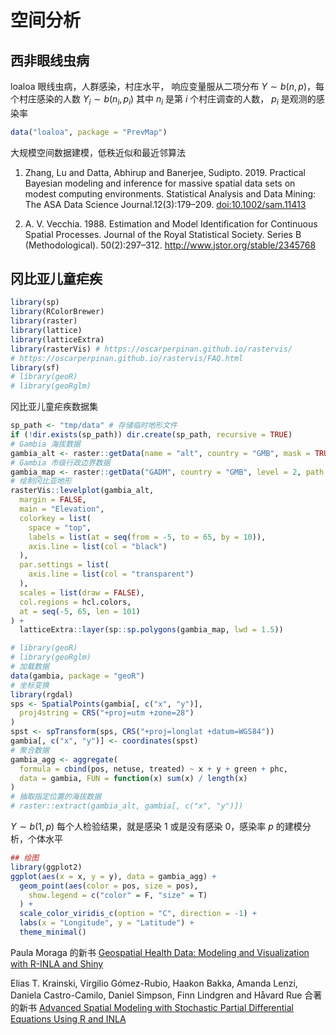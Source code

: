 # 空间分析  {#chap:spatial-analysis}


## 西非眼线虫病 {#sec:cameroon-eyeworm}

loaloa 眼线虫病，人群感染，村庄水平， 响应变量服从二项分布 $Y \sim b(n,p)$，每个村庄感染的人数 $Y_i \sim b(n_i, p_i)$ 其中 $n_i$ 是第 $i$ 个村庄调查的人数， $p_i$ 是观测的感染率

```r
data("loaloa", package = "PrevMap")
```


大规模空间数据建模，低秩近似和最近邻算法

1. Zhang, Lu and Datta, Abhirup and Banerjee, Sudipto. 2019. Practical Bayesian modeling and inference for massive spatial data sets on modest computing environments. Statistical Analysis and Data Mining: The ASA Data Science Journal.12(3):179--209. <doi:10.1002/sam.11413>

1. A. V. Vecchia. 1988. Estimation and Model Identification for Continuous Spatial Processes. Journal of the Royal Statistical Society. Series B (Methodological). 50(2):297--312. <http://www.jstor.org/stable/2345768>

## 冈比亚儿童疟疾 {#sec:gambia-malaria}


```r
library(sp)
library(RColorBrewer)
library(raster)
library(lattice)
library(latticeExtra)
library(rasterVis) # https://oscarperpinan.github.io/rastervis/
# https://oscarperpinan.github.io/rastervis/FAQ.html
library(sf)
# library(geoR)
# library(geoRglm)
```

冈比亚儿童疟疾数据集

```r
sp_path <- "tmp/data" # 存储临时地形文件
if (!dir.exists(sp_path)) dir.create(sp_path, recursive = TRUE)
# Gambia 海拔数据
gambia_alt <- raster::getData(name = "alt", country = "GMB", mask = TRUE, path = sp_path)
# Gambia 市级行政边界数据
gambia_map <- raster::getData("GADM", country = "GMB", level = 2, path = sp_path)
# 绘制冈比亚地形
rasterVis::levelplot(gambia_alt,
  margin = FALSE,
  main = "Elevation",
  colorkey = list(
    space = "top",
    labels = list(at = seq(from = -5, to = 65, by = 10)),
    axis.line = list(col = "black")
  ),
  par.settings = list(
    axis.line = list(col = "transparent")
  ),
  scales = list(draw = FALSE),
  col.regions = hcl.colors,
  at = seq(-5, 65, len = 101)
) +
  latticeExtra::layer(sp::sp.polygons(gambia_map, lwd = 1.5))
```

```r
# library(geoR)
# library(geoRglm)
# 加载数据
data(gambia, package = "geoR")
# 坐标变换
library(rgdal)
sps <- SpatialPoints(gambia[, c("x", "y")],
  proj4string = CRS("+proj=utm +zone=28")
)
spst <- spTransform(sps, CRS("+proj=longlat +datum=WGS84"))
gambia[, c("x", "y")] <- coordinates(spst)
# 聚合数据
gambia_agg <- aggregate(
  formula = cbind(pos, netuse, treated) ~ x + y + green + phc,
  data = gambia, FUN = function(x) sum(x) / length(x)
)
# 抽取指定位置的海拔数据
# raster::extract(gambia_alt, gambia[, c("x", "y")])
```

$Y \sim b(1,p)$ 每个人检验结果，就是感染 1 或是没有感染 0，感染率 $p$ 的建模分析，个体水平

```r
## 绘图
library(ggplot2)
ggplot(aes(x = x, y = y), data = gambia_agg) +
  geom_point(aes(color = pos, size = pos),
    show.legend = c("color" = F, "size" = T)
  ) +
  scale_color_viridis_c(option = "C", direction = -1) +
  labs(x = "Longitude", y = "Latitude") +
  theme_minimal()
```



Paula Moraga 的新书 [Geospatial Health Data: Modeling and Visualization with R-INLA and Shiny](https://paula-moraga.github.io/book-geospatial/)

Elias T. Krainski, Virgilio Gómez-Rubio, Haakon Bakka, Amanda Lenzi, Daniela Castro-Camilo, Daniel Simpson, Finn Lindgren and Håvard Rue 合著的新书 [Advanced Spatial Modeling with Stochastic Partial Differential Equations Using R and INLA](https://becarioprecario.bitbucket.io/spde-gitbook/)
